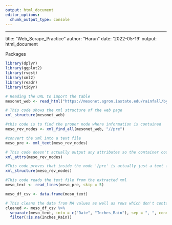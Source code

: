 ```yaml
---
output: html_document
editor_options: 
  chunk_output_type: console
---
```

---
title: "Web_Scrape_Practice"
author: "Harun"
date: '2022-05-19'
output: html_document


Packages
```R
library(dplyr)
library(ggplot2)
library(rvest)
library(xml2)
library(readr)
library(tidyr)
```

```r
# Reading the URL to import the table
mesonet_web <- read_html("https://mesonet.agron.iastate.edu/rainfall/bypoint.phtml?syear=2020&eyear=2022&view=online&method=geocode&lat=&street=2162+edenburn&nwsli=&lon=&city=AMES")

# This code shows the xml structure of the web page
xml_structure(mesonet_web)
```

```r
#this code is to find the proper node where information is contained
meso_rev_nodes <- xml_find_all(mesonet_web, "//pre")

#convert the xml into a text file
meso_pre <- xml_text(meso_rev_nodes)
```

```r
# This code doesn't actually output any attributes so the container could be containing text instead.
xml_attrs(meso_rev_nodes)

#This code proves that inside the node '/pre' is actually just a text file
xml_structure(meso_rev_nodes)
```

```r
#This code reads the text file from the extracted xml
meso_text <- read_lines(meso_pre, skip = 5)
```

```r
meso_df_csv <- data.frame(meso_text)
```

```r
# This cleans the data from NA values as well as rows which don't contain the necessary data
cleaned <- meso_df_csv %>%
  separate(meso_text, into = c("Date", "Inches_Rain"), sep = ", ", convert = TRUE) %>%
  filter(!is.na(Inches_Rain))
```


